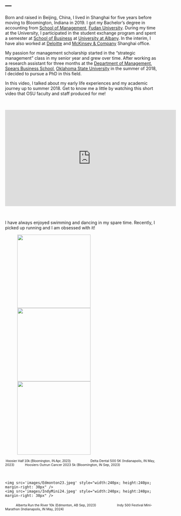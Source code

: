 ---
---

<link rel="stylesheet" href="https://use.fontawesome.com/releases/v5.0.8/css/solid.css" integrity="sha384-v2Tw72dyUXeU3y4aM2Y0tBJQkGfplr39mxZqlTBDUZAb9BGoC40+rdFCG0m10lXk" crossorigin="anonymous">


<p style="color:#778899; font-size: 13pt; font-family:'Arial'">
Born and raised in Beijing, China, I lived in Shanghai for five years before moving to Bloomington, Indiana in 2019. I got my Bachelor's degree in accounting from [School of Management](https://www.fdsm.fudan.edu.cn/en/), [Fudan University](https://www.fudan.edu.cn/en/). During my time at the University, I participated in the student exchange program and spent a semester at [School of Business](https://www.albany.edu/business) at [University at Albany](https://www.albany.edu/).
In the interim, I have also worked at [Deloitte](https://www2.deloitte.com/cn/en/footerlinks/office-locator/offices-china/shanghai.html) and [McKinsey & Company](https://www.mckinsey.com/locations/mckinsey-client-capabilities-network/shanghai#:~:text=168%20Hubin%20Road,%2B86%20(21)%206386%202000) Shanghai office.

My passion for management scholarship started in the "strategic management" class in my senior year and grew over time. After working as a research assistant for three months at the [Department of Management](https://business.okstate.edu/departments_programs/management/index.html), [Spears Business School](https://business.okstate.edu/), [Oklahoma State University](https://business.okstate.edu/) in the summer of 2018, I decided to pursue a PhD in this field. 

In this video, I talked about my early life experiences and my academic journey up to summer 2018. Get to know me a little by watching this short video that OSU faculty and staff produced for me!</p>
&nbsp;

<iframe width="560" height="315" src="https://www.youtube.com/embed/4hpoNYa2s5g" title="YouTube video player" frameborder="0" allow="accelerometer; autoplay; clipboard-write; encrypted-media; gyroscope; picture-in-picture" allowfullscreen></iframe>

&nbsp;
&nbsp;
&nbsp;

<p tyle="color:#778899; font-size: 13pt; font-family:'Arial'">
I have always enjoyed swimming and dancing in my spare time. Recently, I picked up running and I am obsessed with it!</p>

<figure>
    <img src='images/HoosierHalf23.jpeg' style="width:240px; height:240px; margin-right: 30px" />
    <img src='images/IndyMini23.jpeg' style="width:240px; height:240px; margin-right: 30px " />
    <img src='images/HoosiersOutrunCancer23.jpeg' style="width:240px; height:240px; margin-right: 30px" />
</figure>


<span style="margin-left:2px;font-size: 8pt; font-family:'Arial'">Hoosier Half 10k (Bloomington, IN Apr, 2023)</span><span style="margin-left:65px;font-size: 8pt">Delta Dental 500 5K (Indianapolis, IN May, 2023)</span><span style="margin-left:35px;font-size: 8pt">Hoosiers Outrun Cancer 2023 5k (Bloomington, IN Sep, 2023)</span>

&nbsp;

</figure>
    <img src='images/Edmonton23.jpeg' style="width:240px; height:240px; margin-right: 30px" />
    <img src='images/IndyMini24.jpeg' style="width:240px; height:240px; margin-right: 30px" />
</figure>

<span style="margin-left:35px;font-size: 8pt">Alberta Run the River 10k (Edmonton, AB Sep, 2023)</span>
<span style="margin-left:65px;font-size: 8pt">Indy 500 Festival Mini-Marathon (Indianapolis, IN May, 2024)</span>